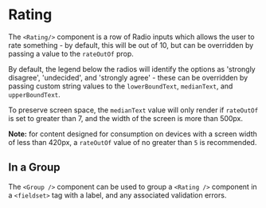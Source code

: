 

<Meta title='Rating' component={Rating}/>

# Rating

The `<Rating/>` component is a row of Radio inputs which allows the user to rate 
something - by default, this will be out of 10, but can be overridden by passing 
a value to the `rateOutOf` prop.

<Canvas>
  <Story name='Default' >
    <Rating 
      fieldId='rating'
    />
  </Story>
</Canvas>

By default, the legend below the radios will identify the options as 'strongly 
disagree', 'undecided', and 'strongly agree' - these can be overridden by passing 
custom string values to the `lowerBoundText`, `medianText`, and `upperBoundText`.

To preserve screen space, the `medianText` value will only render if `rateOutOf` is
set to greater than 7, and the width of the screen is more than 500px. 

**Note:** for content designed for consumption on devices with a screen width of less 
than 420px, a `rateOutOf` value of no greater than `5` is recommended.

<Canvas>
  <Story name='Custom Labels & Lengths' >
    <Rating 
      fieldId='rating-out-of-10'
      rateOutOf={10}
      lowerBoundText='Poor'
      medianText='Unremarkable'
      upperBoundText='Excellent'
    />
    <Rating 
      fieldId='rating-out-of-5'
      rateOutOf={5}
      lowerBoundText='Hate it'  
      upperBoundText='Love it'
    />
  </Story>
</Canvas>

## In a Group

The `<Group />` component can be used to group a `<Rating />` component in a 
`<fieldset>` tag with a label, and any associated validation errors.

<Canvas>
  <Story name='In a Group' >
    <Group 
      fieldId='rating-group'
      label='Overall, how satisfied are you with this product?'
      hint='Please score out of 10'
      error='Please select a score'
    >
      <Rating 
        fieldId='withGroup'
        rateOutOf={10}
        lowerBoundText='Very Dissatisfied'
        medianText='Neutral'  
        upperBoundText='Very Satisfied'
      />
    </Group>
  </Story>
</Canvas>
